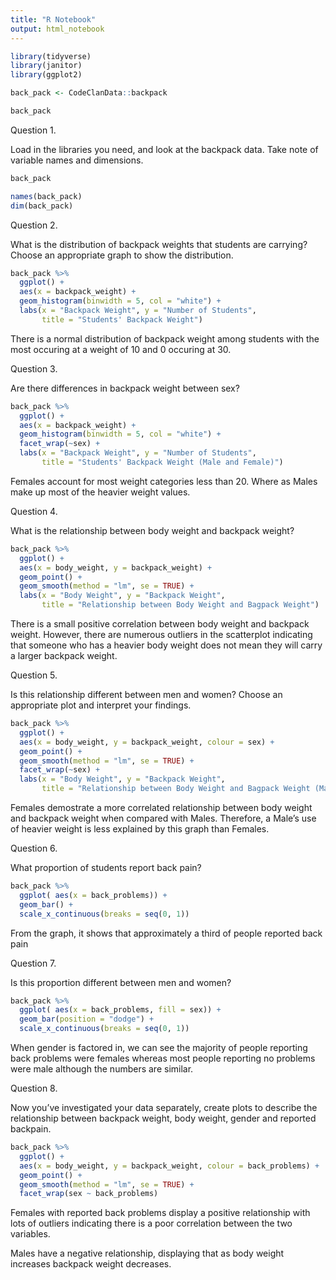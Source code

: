 ```yaml
---
title: "R Notebook"
output: html_notebook
---
```


```r
library(tidyverse)
library(janitor)
library(ggplot2)

```

```r
back_pack <- CodeClanData::backpack

back_pack
```

Question 1.

Load in the libraries you need, and look at the backpack data. Take note of variable names and dimensions.


```r
back_pack

names(back_pack)
dim(back_pack)
```


Question 2.

What is the distribution of backpack weights that students are carrying? Choose an appropriate graph to show the distribution.

```r
back_pack %>% 
  ggplot() +
  aes(x = backpack_weight) +
  geom_histogram(binwidth = 5, col = "white") +
  labs(x = "Backpack Weight", y = "Number of Students", 
       title = "Students' Backpack Weight")
```
There is a normal distribution of backpack weight among students with the most
occuring at a weight of 10 and 0 occuring at 30. 

Question 3.

Are there differences in backpack weight between sex?


```r
back_pack %>% 
  ggplot() +
  aes(x = backpack_weight) +
  geom_histogram(binwidth = 5, col = "white") +
  facet_wrap(~sex) +
  labs(x = "Backpack Weight", y = "Number of Students", 
       title = "Students' Backpack Weight (Male and Female)")
```

Females account for most weight categories less than 20. Where as Males make up
most of the heavier weight values.

Question 4.

What is the relationship between body weight and backpack weight?


```r
back_pack %>% 
  ggplot() +
  aes(x = body_weight, y = backpack_weight) +
  geom_point() +
  geom_smooth(method = "lm", se = TRUE) +
  labs(x = "Body Weight", y = "Backpack Weight", 
       title = "Relationship between Body Weight and Bagpack Weight")
```

There is a small positive correlation between body weight and backpack weight.
However, there are numerous outliers in the scatterplot indicating that someone
who has a heavier body weight does not mean they will carry a larger backpack
weight. 

Question 5.

Is this relationship different between men and women? Choose an appropriate plot and interpret your findings.

```r
back_pack %>% 
  ggplot() +
  aes(x = body_weight, y = backpack_weight, colour = sex) +
  geom_point() +
  geom_smooth(method = "lm", se = TRUE) +
  facet_wrap(~sex) +
  labs(x = "Body Weight", y = "Backpack Weight", 
       title = "Relationship between Body Weight and Bagpack Weight (Male and Female)")
```


Females demostrate a more correlated relationship between body weight and 
backpack weight when compared with Males. Therefore, a Male's use of heavier
weight is less explained by this graph than Females. 


Question 6.

What proportion of students report back pain?


```r
back_pack %>% 
  ggplot( aes(x = back_problems)) +
  geom_bar() +
  scale_x_continuous(breaks = seq(0, 1))
```
From the graph, it shows that approximately a third of people reported back pain

Question 7.

Is this proportion different between men and women?


```r
back_pack %>% 
  ggplot( aes(x = back_problems, fill = sex)) +
  geom_bar(position = "dodge") +
  scale_x_continuous(breaks = seq(0, 1)) 
```

When gender is factored in, we can see the majority of people reporting back
problems were females whereas most people reporting no problems were male 
although the numbers are similar. 

Question 8.

Now you’ve investigated your data separately, create plots to describe the relationship between backpack weight, body weight, gender and reported backpain.


```r
back_pack %>% 
  ggplot() +
  aes(x = body_weight, y = backpack_weight, colour = back_problems) +
  geom_point() +
  geom_smooth(method = "lm", se = TRUE) +
  facet_wrap(sex ~ back_problems)
```

Females with reported back problems display a positive relationship with lots of 
outliers indicating there is a poor correlation between the two variables. 

Males have a negative relationship, displaying that as body weight increases
backpack weight decreases. 